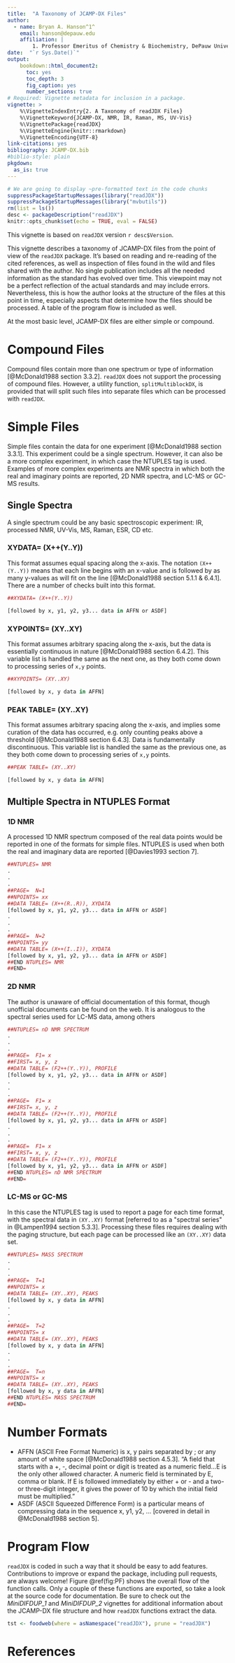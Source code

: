 ```yaml
---
title:  "A Taxonomy of JCAMP-DX Files"
author:
  - name: Bryan A. Hanson^1^
    email: hanson@depauw.edu
    affiliation: |
        1. Professor Emeritus of Chemistry & Biochemistry, DePauw University, Greencastle IN USA.
date:  "`r Sys.Date()`"
output:
    bookdown::html_document2:
      toc: yes
      toc_depth: 3
      fig_caption: yes
      number_sections: true
# Required: Vignette metadata for inclusion in a package.
vignette: >
    %\VignetteIndexEntry{2. A Taxonomy of readJDX Files}
    %\VignetteKeyword{JCAMP-DX, NMR, IR, Raman, MS, UV-Vis}
    %\VignettePackage{readJDX}
    %\VignetteEngine{knitr::rmarkdown}
    %\VignetteEncoding{UTF-8}
link-citations: yes
bibliography: JCAMP-DX.bib
#biblio-style: plain
pkgdown:
  as_is: true
---
```


```r
# We are going to display ~pre-formatted text in the code chunks
suppressPackageStartupMessages(library("readJDX"))
suppressPackageStartupMessages(library("mvbutils"))
rm(list = ls())
desc <- packageDescription("readJDX")
knitr::opts_chunk$set(echo = TRUE, eval = FALSE)
```

This vignette is based on `readJDX` version `r desc$Version`.

This vignette describes a taxonomy of JCAMP-DX files from the point of view of the `readJDX` package. It's based on reading and re-reading of the cited references, as well as inspection of files found in the wild and files shared with the author. No single publication includes all the needed information as the standard has evolved over time.  This viewpoint may not be a perfect reflection of the actual standards and may include errors.   Nevertheless, this is how the author looks at the structure of the files at this point in time, especially aspects that determine how the files should be processed.  A table of the program flow is included as well.

At the most basic level, JCAMP-DX files are either simple or compound.

# Compound Files

Compound files contain more than one spectrum or type of information [@McDonald1988 section 3.3.2]. `readJDX` does not support the processing of compound files.   However, a utility function, `splitMultiblockDX`, is provided that will split such files into separate files which can be processed with `readJDX`.

# Simple Files

Simple files contain the data for one experiment [@McDonald1988 section 3.3.1].  This experiment could be a single spectrum.  However, it can also be a more complex experiment, in which case the NTUPLES tag is used.  Examples of more complex experiments are NMR spectra in which both the real and imaginary points are reported, 2D NMR spectra, and LC-MS or GC-MS results.

## Single Spectra

A single spectrum could be any basic spectroscopic experiment: IR, processed NMR, UV-Vis, MS, Raman, ESR, CD etc.

### XYDATA= (X++(Y..Y))

This format assumes equal spacing along the x-axis. The notation `(X++(Y..Y))` means that each line begins with an x-value and is followed by as many y-values as will fit on the line [@McDonald1988 section 5.1.1 & 6.4.1]. There are a number of checks built into this format.

```r
##XYDATA= (X++(Y..Y))

[followed by x, y1, y2, y3... data in AFFN or ASDF]
```

### XYPOINTS= (XY..XY)

This format assumes arbitrary spacing along the x-axis, but the data is essentially continuous in nature [@McDonald1988 section 6.4.2]. This variable list is handled the same as the next one, as they both come down to processing series of `x,y` points.

```r
##XYPOINTS= (XY..XY)

[followed by x, y data in AFFN]
```

### PEAK TABLE= (XY..XY)

This format assumes arbitrary spacing along the x-axis, and implies some curation of the data has occurred, e.g. only counting peaks above a threshold [@McDonald1988 section 6.4.3].  Data is fundamentally discontinuous. This variable list is handled the same as the previous one, as they both come down to processing series of `x,y` points.

```r
##PEAK TABLE= (XY..XY)

[followed by x, y data in AFFN]
```

## Multiple Spectra in NTUPLES Format


### 1D NMR

A processed 1D NMR spectrum composed of the real data points would be reported in one of the formats for simple files.  NTUPLES is used when both the real and imaginary data are reported [@Davies1993 section 7].

```r
##NTUPLES= NMR
.
.
.
##PAGE=  N=1
##NPOINTS= xx
##DATA TABLE= (X++(R..R)), XYDATA
[followed by x, y1, y2, y3... data in AFFN or ASDF]
.
.
.
##PAGE=  N=2
##NPOINTS= yy
##DATA TABLE= (X++(I..I)), XYDATA
[followed by x, y1, y2, y3... data in AFFN or ASDF]
##END NTUPLES= NMR
##END=
```

### 2D NMR

The author is unaware of official documentation of this format, though unofficial documents can be found on the web.  It is analogous to the spectral series used for LC-MS data, among others

```r
##NTUPLES= nD NMR SPECTRUM
.
.
.
##PAGE=  F1= x
##FIRST= x, y, z
##DATA TABLE= (F2++(Y..Y)), PROFILE
[followed by x, y1, y2, y3... data in AFFN or ASDF]
.
.
.
##PAGE=  F1= x
##FIRST= x, y, z
##DATA TABLE= (F2++(Y..Y)), PROFILE
[followed by x, y1, y2, y3... data in AFFN or ASDF]
.
.
.
##PAGE=  F1= x
##FIRST= x, y, z
##DATA TABLE= (F2++(Y..Y)), PROFILE
[followed by x, y1, y2, y3... data in AFFN or ASDF]
##END NTUPLES= nD NMR SPECTRUM
##END=
```

### LC-MS or GC-MS

In this case the NTUPLES tag is used to report a page for each time format, with the spectral data in `(XY..XY)` format [referred to as a "spectral series" in @Lampen1994 section 5.3.3].  Processing these files requires dealing with the paging structure, but each page can be processed like an `(XY..XY)` data set.

```r
##NTUPLES= MASS SPECTRUM
.
.
.
##PAGE=  T=1
##NPOINTS= x
##DATA TABLE= (XY..XY), PEAKS
[followed by x, y data in AFFN]
.
.
.
##PAGE=  T=2
##NPOINTS= x
##DATA TABLE= (XY..XY), PEAKS
[followed by x, y data in AFFN]
.
.
.
##PAGE=  T=n
##NPOINTS= x
##DATA TABLE= (XY..XY), PEAKS
[followed by x, y data in AFFN]
##END NTUPLES= MASS SPECTRUM
##END=
```

# Number Formats

* AFFN (ASCII Free Format Numeric) is x, y pairs separated by ; or any amount of white space [@McDonald1988 section 4.5.3]. "A field that starts with a +, -, decimal point or digit is treated as a numeric field...E is the only other allowed character. A numeric field is terminated by E, comma or blank. If E is followed immediately by either + or - and a two- or three-digit integer, it gives the power of 10 by which the initial field must be multiplied."
* ASDF (ASCII Squeezed Difference Form) is a particular means of compressing data in the sequence x, y1, y2, ... [covered in detail in @McDonald1988 section 5].

# Program Flow

`readJDX` is coded in such a way that it should be easy to add features.  Contributions to improve or expand the package, including pull requests, are always welcome!  Figure \@ref(fig:PF) shows the overall flow of the function calls.  Only a couple of these functions are exported, so take a look at the source code for documentation.  Be sure to check out the *MiniDIFDUP_1* and *MiniDIFDUP_2* vignettes for additional information about the JCAMP-DX file structure and how `readJDX` functions extract the data.

```r
tst <- foodweb(where = asNamespace("readJDX"), prune = "readJDX")
```

# References
